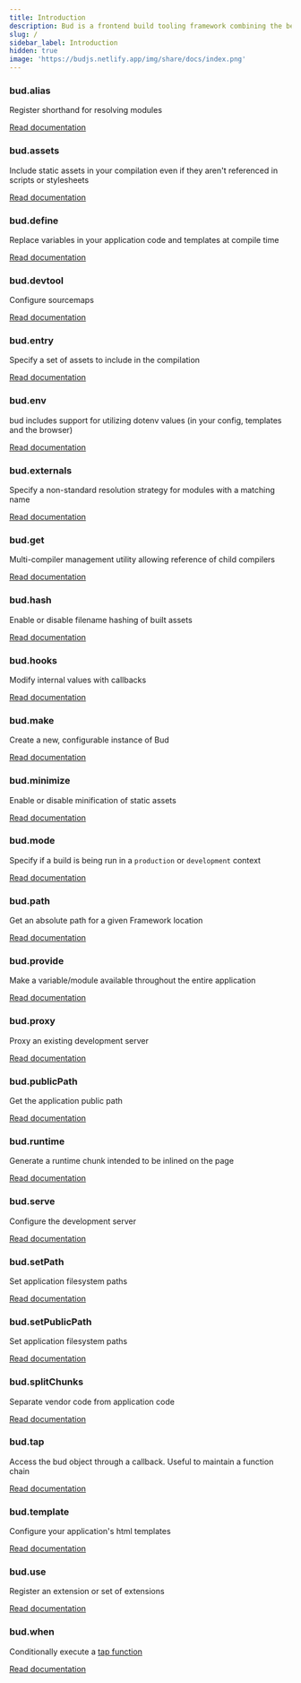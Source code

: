 ```yaml
---
title: Introduction
description: Bud is a frontend build tooling framework combining the best parts of Symfony Encore and Laravel Mix
slug: /
sidebar_label: Introduction
hidden: true
image: 'https://budjs.netlify.app/img/share/docs/index.png'
---
```


### bud.alias

Register shorthand for resolving modules

<a href="/docs/bud.alias" className="button button--primary">
  Read documentation
</a>

### bud.assets

Include static assets in your compilation even if they aren't referenced in scripts or stylesheets

<a href="/docs/bud.assets" className="button button--primary">
  Read documentation
</a>

### bud.define

Replace variables in your application code and templates at compile time

<a href="/docs/bud.define" className="button button--primary">
  Read documentation
</a>

### bud.devtool

Configure sourcemaps

<a href="/docs/bud.devtool" className="button button--primary">
  Read documentation
</a>

### bud.entry

Specify a set of assets to include in the compilation

<a href="/docs/bud.entry" className="button button--primary">
  Read documentation
</a>

### bud.env

bud includes support for utilizing dotenv values (in your config, templates and the browser)

<a href="/docs/bud.entry" className="button button--primary">
  Read documentation
</a>

### bud.externals

Specify a non-standard resolution strategy for modules with a matching name

<a href="/docs/bud.externals" className="button button--primary">
  Read documentation
</a>

### bud.get

Multi-compiler management utility allowing reference of child compilers

<a href="/docs/bud.get" className="button button--primary">
  Read documentation
</a>

### bud.hash

Enable or disable filename hashing of built assets

<a href="/docs/bud.hash" className="button button--primary">
  Read documentation
</a>

### bud.hooks

Modify internal values with callbacks

<a href="/docs/bud.hooks/" className="button button--primary">
  Read documentation
</a>

### bud.make

Create a new, configurable instance of Bud

<a href="/docs/bud.make" className="button button--primary">
  Read documentation
</a>

### bud.minimize

Enable or disable minification of static assets

<a href="/docs/bud.minimize" className="button button--primary">
  Read documentation
</a>

### bud.mode

Specify if a build is being run in a `production` or `development` context

<a href="/docs/bud.mode" className="button button--primary">
  Read documentation
</a>

### bud.path

Get an absolute path for a given Framework location

<a href="/docs/bud.path" className="button button--primary">
  Read documentation
</a>

### bud.provide

Make a variable/module available throughout the entire application

<a href="/docs/bud.provide" className="button button--primary">
  Read documentation
</a>

### bud.proxy

Proxy an existing development server

<a href="/docs/bud.proxy" className="button button--primary">
  Read documentation
</a>

### bud.publicPath

Get the application public path

<a
  href="/docs/bud.publicPath"
  className="button button--primary">
  Read documentation
</a>

### bud.runtime

Generate a runtime chunk intended to be inlined on the page

<a href="/docs/bud.runtime" className="button button--primary">
  Read documentation
</a>

### bud.serve

Configure the development server

<a href="/docs/bud.serve" className="button button--primary">
  Read documentation
</a>

### bud.setPath

Set application filesystem paths

<a href="/docs/bud.setPath" className="button button--primary">
  Read documentation
</a>

### bud.setPublicPath

Set application filesystem paths

<a
  href="/docs/bud.setPublicPath"
  className="button button--primary">
  Read documentation
</a>

### bud.splitChunks

Separate vendor code from application code

<a
  href="/docs/bud.splitChunks"
  className="button button--primary">
  Read documentation
</a>

### bud.tap

Access the bud object through a callback. Useful to maintain a function chain

<a href="/docs/bud.tap" className="button button--primary">
  Read documentation
</a>

### bud.template

Configure your application's html templates

<a href="/docs/bud.template" className="button button--primary">
  Read documentation
</a>

### bud.use

Register an extension or set of extensions

<a href="/docs/bud.use" className="button button--primary">
  Read documentation
</a>

### bud.when

Conditionally execute a [tap function](/docs/bud.tap)

<a href="/docs/bud.when" className="button button--primary">
  Read documentation
</a>

